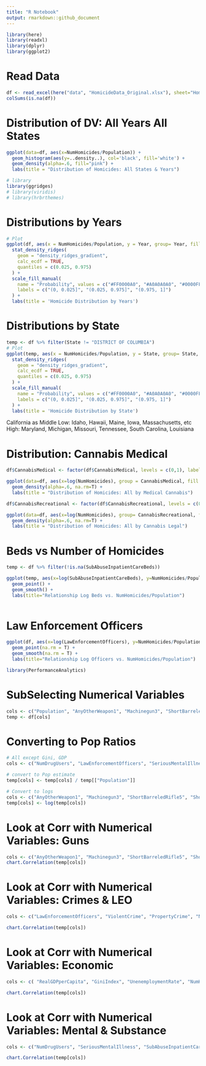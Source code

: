 ```yaml
---
title: "R Notebook"
output: rmarkdown::github_document
---
```



```r
library(here)
library(readxl)
library(dplyr)
library(ggplot2)
```
# Read Data
```r
df <- read_excel(here("data", "HomicideData_Original.xlsx"), sheet="HomicideData")
colSums(is.na(df))
```

# Distribution of DV: All Years All States
```r
ggplot(data=df, aes(x=NumHomicides/Population)) +
  geom_histogram(aes(y=..density..), col='black', fill='white') +
  geom_density(alpha=.6, fill="pink") +
  labs(title = "Distribution of Homicides: All States & Years")
```

```r
# library
library(ggridges)
# library(viridis)
# library(hrbrthemes)
```


# Distributions by Years
```r

# Plot
ggplot(df, aes(x = NumHomicides/Population, y = Year, group= Year, fill = factor(stat(quantile)))) +
  stat_density_ridges(
    geom = "density_ridges_gradient",
    calc_ecdf = TRUE,
    quantiles = c(0.025, 0.975)
  ) +
  scale_fill_manual(
    name = "Probability", values = c("#FF0000A0", "#A0A0A0A0", "#0000FFA0"),
    labels = c("(0, 0.025]", "(0.025, 0.975]", "(0.975, 1]")
  ) +
  labs(title = 'Homicide Distribution by Years') 
```

# Distributions by State
```r
temp <- df %>% filter(State != "DISTRICT OF COLUMBIA")
# Plot
ggplot(temp, aes(x = NumHomicides/Population, y = State, group= State, fill = factor(stat(quantile)))) +
  stat_density_ridges(
    geom = "density_ridges_gradient",
    calc_ecdf = TRUE,
    quantiles = c(0.025, 0.975)
  ) +
  scale_fill_manual(
    name = "Probability", values = c("#FF0000A0", "#A0A0A0A0", "#0000FFA0"),
    labels = c("(0, 0.025]", "(0.025, 0.975]", "(0.975, 1]")
  ) +
  labs(title = 'Homicide Distribution by State') 

```
California as Middle
Low: Idaho, Hawaii, Maine, Iowa, Massachusetts, etc
High: Maryland, Michigan, Missouri, Tennessee, South Carolina, Louisiana 


# Distribution: Cannabis Medical 
```r
df$CannabisMedical <- factor(df$CannabisMedical, levels = c(0,1), labels = c("No", "Yes"))

ggplot(data=df, aes(x=log(NumHomicides), group = CannabisMedical, fill = CannabisMedical)) +
  geom_density(alpha=.6, na.rm=T) +
  labs(title = "Distribution of Homicides: All by Medical Cannabis")
```

```r
df$CannabisRecreational <- factor(df$CannabisRecreational, levels = c(0,1), labels = c("No", "Yes"))

ggplot(data=df, aes(x=log(NumHomicides), group= CannabisRecreational, fill = CannabisRecreational)) +
  geom_density(alpha=.6, na.rm=T) +
  labs(title = "Distribution of Homicides: All by Cannabis Legal")
```

# Beds vs Number of Homicides
```r
temp <- df %>% filter(!is.na(SubAbuseInpatientCareBeds))

ggplot(temp, aes(x=log(SubAbuseInpatientCareBeds), y=NumHomicides/Population, col=round(Population,-4))) +
  geom_point() +
  geom_smooth() +
  labs(title="Relationship Log Beds vs. NumHomicides/Population")
  
```

# Law Enforcement Officers
```r
ggplot(df, aes(x=log(LawEnforcementOfficers), y=NumHomicides/Population, col=round(Population,-4))) +
  geom_point(na.rm = T) +
  geom_smooth(na.rm = T) +
  labs(title="Relationship Log Officers vs. NumHomicides/Population")
```
```r
library(PerformanceAnalytics)
```
# SubSelecting Numerical Variables
```r
cols <- c("Population", "AnyOtherWeapon1", "Machinegun3", "ShortBarreledRifle5", "ShortBarreledShotgun6", "NumDrugUsers", "LawEnforcementOfficers", "RealGDPperCapita", "GiniIndex", "SeriousMentalIllness", "UnenemploymentRate", "ViolentCrime", "PropertyCrime", "SubAbuseInpatientCareBeds", "NumHomicides")
temp <- df[cols]
```

# Converting to Pop Ratios
```r
# All except Gini, GDP
cols <- c("NumDrugUsers", "LawEnforcementOfficers", "SeriousMentalIllness", "ViolentCrime", "PropertyCrime", "SubAbuseInpatientCareBeds", "NumHomicides")

# convert to Pop estimate
temp[cols] <- temp[cols] / temp[["Population"]]

# Convert to logs
cols <- c("AnyOtherWeapon1", "Machinegun3", "ShortBarreledRifle5", "ShortBarreledShotgun6")
temp[cols] <- log(temp[cols])
```


# Look at Corr with Numerical Variables: Guns
```r
cols <- c("AnyOtherWeapon1", "Machinegun3", "ShortBarreledRifle5", "ShortBarreledShotgun6", "NumHomicides")
chart.Correlation(temp[cols])
```

# Look at Corr with Numerical Variables: Crimes & LEO
```r
cols <- c("LawEnforcementOfficers", "ViolentCrime", "PropertyCrime", "NumHomicides")

chart.Correlation(temp[cols])
```

# Look at Corr with Numerical Variables: Economic
```r
cols <- c( "RealGDPperCapita", "GiniIndex", "UnenemploymentRate", "NumHomicides")

chart.Correlation(temp[cols])
```

# Look at Corr with Numerical Variables: Mental & Substance
```r
cols <- c("NumDrugUsers", "SeriousMentalIllness", "SubAbuseInpatientCareBeds", "NumHomicides")

chart.Correlation(temp[cols])
```
